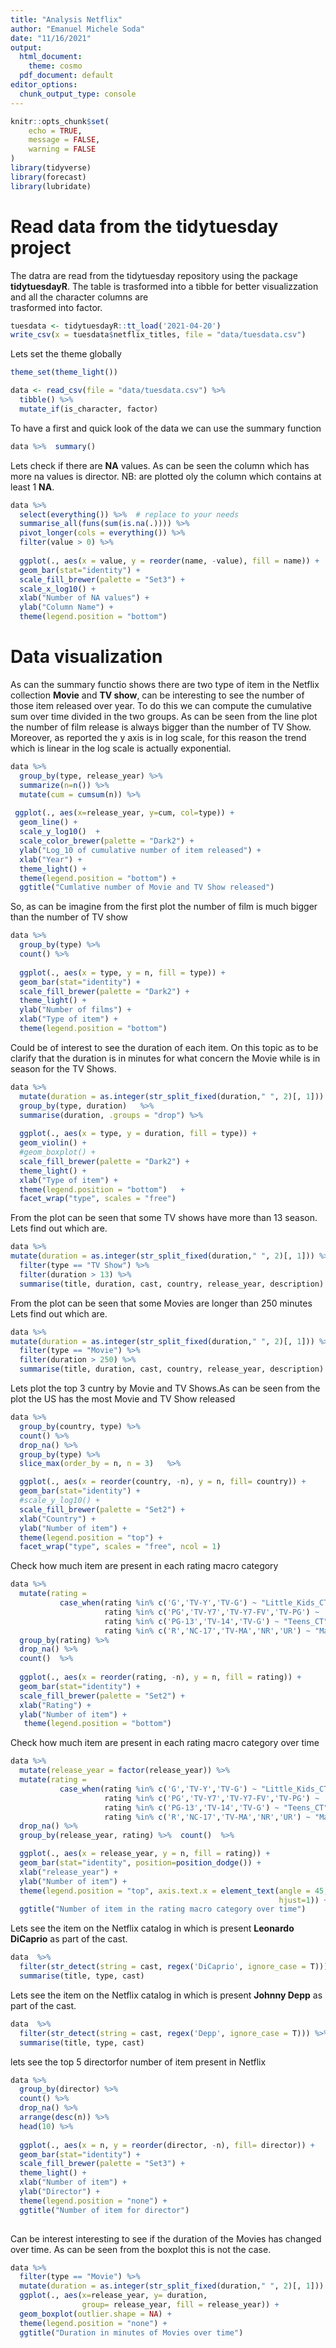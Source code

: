 ```yaml
---
title: "Analysis Netflix"
author: "Emanuel Michele Soda"
date: "11/16/2021"
output:
  html_document: 
    theme: cosmo
  pdf_document: default
editor_options:
  chunk_output_type: console
---
```


```r
knitr::opts_chunk$set(
	echo = TRUE,
	message = FALSE,
	warning = FALSE
)
library(tidyverse)
library(forecast)
library(lubridate)
```

# Read data from the tidytuesday project 
The datra are read from the tidytuesday repository using the 
package __tidytuesdayR__. The table is trasformed into a tibble 
for better visualizzation and all the character columns are  
trasformed into factor.
```r
tuesdata <- tidytuesdayR::tt_load('2021-04-20')
write_csv(x = tuesdata$netflix_titles, file = "data/tuesdata.csv")
```

Lets set the theme globally 
```r
theme_set(theme_light())
```


```r
data <- read_csv(file = "data/tuesdata.csv") %>%  
  tibble() %>%  
  mutate_if(is_character, factor) 
```

To have a first and quick look of the data we can use the summary function
```r
data %>%  summary()
```

Lets check if there are __NA__ values. As can be seen the column which has
more na values is director. NB: are plotted oly the column which contains 
at least 1 __NA__.
```r
data %>%
  select(everything()) %>%  # replace to your needs
  summarise_all(funs(sum(is.na(.)))) %>%  
  pivot_longer(cols = everything()) %>% 
  filter(value > 0) %>% 
  
  ggplot(., aes(x = value, y = reorder(name, -value), fill = name)) +
  geom_bar(stat="identity") +
  scale_fill_brewer(palette = "Set3") +
  scale_x_log10() +
  xlab("Number of NA values") + 
  ylab("Column Name") + 
  theme(legend.position = "bottom") 
```

# Data visualization
As can the summary functio shows there are two type of item in the Netflix 
collection __Movie__ and __TV show__, can be interesting to see the number 
of those item released over year. To do this we can compute the cumulative 
sum over time divided in the two groups. As can be seen from the line plot
the number of film release is always bigger than the number of TV Show. 
Moreover, as reported the y axis is in log scale, for this reason the trend 
which is linear in the log scale is actually exponential.
```r
data %>% 
  group_by(type, release_year) %>% 
  summarize(n=n()) %>%  
  mutate(cum = cumsum(n)) %>% 
  
 ggplot(., aes(x=release_year, y=cum, col=type)) +
  geom_line() +
  scale_y_log10()  +
  scale_color_brewer(palette = "Dark2") + 
  ylab("Log_10 of cumulative number of item released") +
  xlab("Year") +
  theme_light() +
  theme(legend.position = "bottom") +
  ggtitle("Cumlative number of Movie and TV Show released")
```

So, as can be imagine from the first plot the  number of film is much bigger 
than the number of TV show
```r
data %>%  
  group_by(type) %>% 
  count() %>% 
  
  ggplot(., aes(x = type, y = n, fill = type)) +
  geom_bar(stat="identity") +
  scale_fill_brewer(palette = "Dark2") +
  theme_light() +
  ylab("Number of films") +
  xlab("Type of item") +
  theme(legend.position = "bottom")
```

Could be of interest to see the duration of each item. On this topic as to be 
clarify that the duration is in minutes for what concern the Movie while is 
in season for the TV  Shows. 
```r
data %>% 
  mutate(duration = as.integer(str_split_fixed(duration," ", 2)[, 1])) %>%  
  group_by(type, duration)   %>% 
  summarise(duration, .groups = "drop") %>%  
  
  ggplot(., aes(x = type, y = duration, fill = type)) +
  geom_violin() +
  #geom_boxplot() +
  scale_fill_brewer(palette = "Dark2") +
  theme_light() +
  xlab("Type of item") +
  theme(legend.position = "bottom")   +
  facet_wrap("type", scales = "free") 

```

From the plot can be seen that some TV shows have more than 13 season. Lets
find out which are.
```r
data %>% 
mutate(duration = as.integer(str_split_fixed(duration," ", 2)[, 1])) %>%  
  filter(type == "TV Show") %>%  
  filter(duration > 13) %>%  
  summarise(title, duration, cast, country, release_year, description)
```


From the plot can be seen that some Movies are longer than 250 minutes Lets
find out which are.
```r
data %>% 
mutate(duration = as.integer(str_split_fixed(duration," ", 2)[, 1])) %>%  
  filter(type == "Movie") %>%  
  filter(duration > 250) %>%   
  summarise(title, duration, cast, country, release_year, description)
```

Lets plot the top 3 cuntry by Movie and TV Shows.As can be seen from 
the plot the US has the most Movie and TV Show released
```r
data %>%  
  group_by(country, type) %>% 
  count() %>% 
  drop_na() %>% 
  group_by(type) %>% 
  slice_max(order_by = n, n = 3)   %>% 

  ggplot(., aes(x = reorder(country, -n), y = n, fill= country)) +
  geom_bar(stat="identity") +
  #scale_y_log10() +
  scale_fill_brewer(palette = "Set2") +
  xlab("Country") +
  ylab("Number of item") +
  theme(legend.position = "top") + 
  facet_wrap("type", scales = "free", ncol = 1)
```

Check how much item are present in each rating macro category
```r
data %>%  
  mutate(rating = 
           case_when(rating %in% c('G','TV-Y','TV-G') ~ "Little_Kids_CT",
                     rating %in% c('PG','TV-Y7','TV-Y7-FV','TV-PG') ~  "Older_Kids_CT",
                     rating %in% c('PG-13','TV-14','TV-G') ~ "Teens_CT",
                     rating %in% c('R','NC-17','TV-MA','NR','UR') ~ "Mature_CT")) %>%
  group_by(rating) %>% 
  drop_na() %>% 
  count()  %>% 
  
  ggplot(., aes(x = reorder(rating, -n), y = n, fill = rating)) +
  geom_bar(stat="identity") +
  scale_fill_brewer(palette = "Set2") +
  xlab("Rating") +
  ylab("Number of item") +
   theme(legend.position = "bottom") 
```

Check how much item are present in each rating macro category over time
```r
data %>%  
  mutate(release_year = factor(release_year)) %>% 
  mutate(rating = 
           case_when(rating %in% c('G','TV-Y','TV-G') ~ "Little_Kids_CT",
                     rating %in% c('PG','TV-Y7','TV-Y7-FV','TV-PG') ~  "Older_Kids_CT",
                     rating %in% c('PG-13','TV-14','TV-G') ~ "Teens_CT",
                     rating %in% c('R','NC-17','TV-MA','NR','UR') ~ "Mature_CT")) %>%
  drop_na() %>% 
  group_by(release_year, rating) %>%  count()  %>% 

  ggplot(., aes(x = release_year, y = n, fill = rating)) +
  geom_bar(stat="identity", position=position_dodge()) +
  xlab("release_year") +
  ylab("Number of item") +
  theme(legend.position = "top", axis.text.x = element_text(angle = 45,
                                                            hjust=1)) +
  ggtitle("Number of item in the rating macro category over time") 
```

  


Lets see the item on the Netflix catalog in which is present 
__Leonardo DiCaprio__ as part of the cast.

```r
data  %>% 
  filter(str_detect(string = cast, regex('DiCaprio', ignore_case = T))) %>% 
  summarise(title, type, cast) 
```

Lets see the item on the Netflix catalog in which is present 
__Johnny Depp__ as part of the cast.
```r
data  %>% 
  filter(str_detect(string = cast, regex('Depp', ignore_case = T))) %>% 
  summarise(title, type, cast) 
```

lets see the top 5 directorfor number of item present in Netflix
```r
data %>% 
  group_by(director) %>% 
  count() %>% 
  drop_na() %>% 
  arrange(desc(n)) %>% 
  head(10) %>% 
  
  ggplot(., aes(x = n, y = reorder(director, -n), fill= director)) +
  geom_bar(stat="identity") +
  scale_fill_brewer(palette = "Set3") +
  theme_light() +
  xlab("Number of item") +
  ylab("Director") +
  theme(legend.position = "none") +
  ggtitle("Number of item for director")
  
```

Can be interest interesting to see if the duration of the Movies has changed 
over time. As can be seen from the boxplot this is not the case.

```r
data %>% 
  filter(type == "Movie") %>% 
  mutate(duration = as.integer(str_split_fixed(duration," ", 2)[, 1])) %>% 
  ggplot(., aes(x=release_year, y= duration, 
                group= release_year, fill = release_year)) + 
  geom_boxplot(outlier.shape = NA) +
  theme(legend.position = "none") + 
  ggtitle("Duration in minutes of Movies over time")
```
